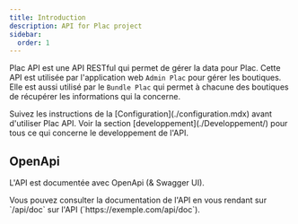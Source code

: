 ```yaml
---
title: Introduction
description: API for Plac project
sidebar:
  order: 1
---
```


Plac API est une API RESTful qui permet de gérer la data pour Plac. Cette API est utilisée par l'application web `Admin Plac` pour gérer les boutiques. Elle est aussi utilisé par le `Bundle Plac` qui permet à chacune des boutiques de récupérer les informations qui la concerne. 

<CardGrid>
    <Card title="Configuration" icon="setting">
		Suivez les instructions de la [Configuration](./configuration.mdx) avant d'utiliser Plac API.
	</Card>
	<Card title="Developpement" icon="open-book">
		Voir la section [developpement](./Developpement/) pour tous ce qui concerne le developpement de l'API.
	</Card>
</CardGrid>

## OpenApi

L'API est documentée avec OpenApi (& Swagger UI). 

<Aside title="OpenApi">
Vous pouvez consulter la documentation de l'API en vous rendant sur `/api/doc` sur l'API (`https://exemple.com/api/doc`).
</Aside>